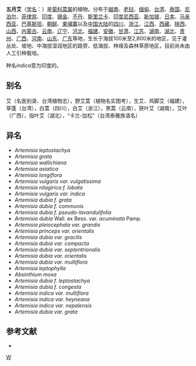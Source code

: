 {{speciesbox
| genus = Artemisia
| species = indica
| authority = Willd.
| subdivision_ranks =[[变种|变种]]
| subdivision =
* 五月艾 ''A. i.'' var. ''indica''
* [[雅致艾|雅致艾]] ''A. i.'' var. ''elegantissima''
| synonyms = 见正文
}}

'''五月艾'''（[[学名|学名]]：{{lang|la|''Artemisia indica''}}）是[[菊科|菊科]][[蒿属|蒿属]]的植物。分布于[[越南|越南]]、[[老挝|老挝]]、[[缅甸|缅甸]]、[[台湾|台湾]]、[[泰国|泰国]]、[[尼泊尔|尼泊尔]]、[[菲律宾|菲律宾]]、[[印度|印度]]、[[锡金|锡金]]、[[不丹|不丹]]、[[斯里兰卡|斯里兰卡]]、[[印度尼西亚|印度尼西亚]]、[[新加坡|新加坡]]、[[日本|日本]]、[[马来西亚|马来西亚]]、[[巴基斯坦|巴基斯坦]]、[[朝鲜|朝鲜]]、[[柬埔寨|柬埔寨]]以及[[中国大陆|中国大陆]]的[[四川|四川]]、[[浙江|浙江]]、[[江西|江西]]、[[西藏|西藏]]、[[陕西|陕西]]、[[山西|山西]]、[[内蒙古|内蒙古]]、[[云南|云南]]、[[辽宁|辽宁]]、[[河北|河北]]、[[福建|福建]]、[[安徽|安徽]]、[[甘肃|甘肃]]、[[江苏|江苏]]、[[湖南|湖南]]、[[湖北|湖北]]、[[贵州|贵州]]、[[广西|广西]]、[[河南|河南]]、[[山东|山东]]、[[广东|广东]]等地，生长于海拔100米至2,800米的地区，见于灌丛处、坡地、中海拔湿润地区的路旁、低海拔、林缘及森林草原地区，目前尚未由人工引种栽培。

种名''indica''意为印度的。

== 别名 ==
艾（名医别录、台湾植物志），野艾蒿（植物名实图考），生艾、鸡脚艾（福建），草蓬（台湾），白蒿（四川），白艾（浙江），黑蒿（云南），狭叶艾（湖南），艾叶（广西），指叶艾（湖北），“卡兰-加松”（台湾泰雅族语名）

== 异名 ==
* ''Artemisia leptostachya''
* ''Artemisia grata''
* ''Artemisia wallichiana''
* ''Artemisia asiatica''
* ''Artemisia longiflora''
* ''Artemisia vulgaris var. vulgatissima''
* ''Artemisia nilagirica f. lobata''
* ''Artemisia vulgaris var. indica''
* ''Artemisia dubia f. grata''
* ''Artemisia dubia f. communis''
* ''Artemisia dubia f. pseudo-lavandulifolia''
* ''Artemisia dubia'' Wall. ex Bess. var. ''acuminata'' Pamp.
* ''Artemisia pleiocephala var. grandis''
* ''Artemisia princeps var. orientalis''
* ''Artemisia dubia var. gracilis''
* ''Artemisia dubia var. compacta''
* ''Artemisia dubia var. septentrionalis''
* ''Artemisia dubia var. orientalis''
* ''Artemisia dubia var. multiflora''
* ''Artemisia leptophylla''
* ''Absinthium moxa''
* ''Artemisia dubia f. leptostachya''
* ''Artemisia dubia f. congesta''
* ''Artemisia indica var. multiflora''
* ''Artemisia indica var. heyneana''
* ''Artemisia indica var. nepalensis''
* ''Artemisia dubia var. grata''

== 参考文献 ==
<div class="references-small">
* {{cite web| url =http://www.bioinfo.cn/db05/KmzwSpecies.php?action=view&id=3920| title =五月艾（原变种）| work =《中国高等植物数据库全库》| publisher =中国科学院微生物研究所| author =昆明植物研究所| accessdate =2009-02-24| deadurl =yes| archiveurl =https://web.archive.org/web/20160305051245/http://www.bioinfo.cn/db05/KmzwSpecies.php?action=view&id=3920| archivedate =2016-03-05}}
</div>
{{Taxonbar|from=Q10881884}}

[[Category:蒿属|W]]